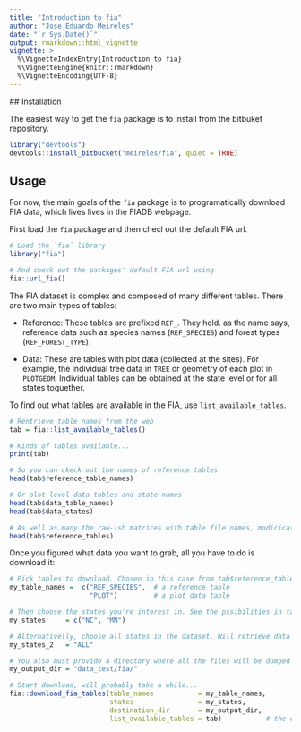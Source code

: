 ```yaml
---
title: "Introduction to fia"
author: "Jose Eduardo Meireles"
date: "`r Sys.Date()`"
output: rmarkdown::html_vignette
vignette: >
  %\VignetteIndexEntry{Introduction to fia}
  %\VignetteEngine{knitr::rmarkdown}
  %\VignetteEncoding{UTF-8}
---
```

  
 ## Installation
 
The easiest way to get the `fia` package is to install from the bitbuket repository.
  
```r
library("devtools")
devtools::install_bitbucket("meireles/fia", quiet = TRUE)
```

## Usage

For now, the main goals of the `fia` package is to programatically download FIA data, which lives lives in the FIADB webpage. 

First load the `fia`  package and then checl out the default FIA url.

```r

# Load the `fia` library
library("fia")

# And check out the packages' default FIA url using
fia::url_fia()
```


The FIA dataset is complex and composed of many different tables. There are two main types of tables:

- Reference: These tables are prefixed `REF_`. They hold. as the name says, reference data such as species names (`REF_SPECIES`) and forest types (`REF_FOREST_TYPE`).

- Data: These are tables with plot data (collected at the sites). For example, the individual tree data in `TREE` or geometry of each plot in `PLOTGEOM`. Individual tables can be obtained at the state level or for all states toguether.

To find out what tables are available in the FIA, use `list_available_tables`. 

```r
# Rentrieve table names from the web
tab = fia::list_available_tables()

# Kinds of tables available...
print(tab)

# So you can ckeck out the names of reference tables
head(tab$reference_table_names)

# Or plot level data tables and state names
head(tab$data_table_names)
head(tab$data_states)

# As well as many the raw-ish matrices with table file names, modicication dates, etc...
head(tab$reference_tables)
```

Once you figured what data you want to grab, all you have to do is download it:

```r
# Pick tables to download. Chosen in this case from tab$reference_table_names and tab$data_table_names
my_table_names =  c("REF_SPECIES",  # a reference table
                    "PLOT")         # a plot data table

# Then choose the states you're interest in. See the pssibilities in tab$data_states.
my_states     = c("NC", "MN")

# Alternativelly, choose all states in the dataset. Will retrieve data in tab$data_tables_states_combined
my_states_2   = "ALL"

# You also must provide a directory where all the files will be dumped in.
my_output_dir = "data_test/fia/"

# Start download, will probably take a while...
fia::download_fia_tables(table_names           = my_table_names,
                         states                = my_states,
                         destination_dir       = my_output_dir,
                         list_available_tables = tab)           # the object returned by fia::list_available_tables()
```
